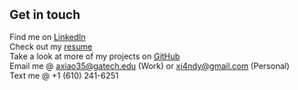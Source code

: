## Get in touch

Find me on [LinkedIn](https://www.linkedin.com/in/axiao35/)  
Check out my [resume](https://axiao35.github.io/Resume/resume.pdf)  
Take a look at more of my projects on [GitHub](https://github.com/axiao35)  
Email me @ axiao35@gatech.edu (Work) or xi4ndy@gmail.com (Personal)  
Text me @ +1 (610) 241-6251  
